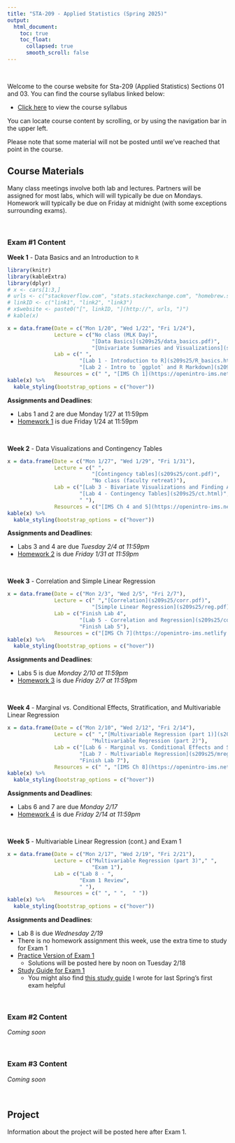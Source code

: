 ```yaml
---
title: "STA-209 - Applied Statistics (Spring 2025)"
output:
  html_document:
    toc: true
    toc_float:
      collapsed: true
      smooth_scroll: false
---
```


$~$

Welcome to the course website for Sta-209 (Applied Statistics) Sections 01 and 03. You can find the course syllabus linked below:

- [Click here](syllabus209s25.html) to view the course syllabus

You can locate course content by scrolling, or by using the navigation bar in the upper left.  

Please note that some material will not be posted until we've reached that point in the course.

## Course Materials

Many class meetings involve both lab and lectures. Partners will be assigned for most labs, which will will typically be due on Mondays. Homework will typically be due on Friday at midnight (with some exceptions surrounding exams).

$~$

### Exam #1 Content

**Week 1** - Data Basics and an Introduction to `R`

```r
library(knitr)
library(kableExtra)
library(dplyr)
# x <- cars[1:3,]
# urls <- c("stackoverflow.com", "stats.stackexchange.com", "homebrew.stackexchange.com")
# linkID <- c("link1", "link2", "link3")
# x$website <- paste0("[", linkID, "](http://", urls, ")")
# kable(x)

x = data.frame(Date = c("Mon 1/20", "Wed 1/22", "Fri 1/24"), 
               Lecture = c("No class (MLK Day)", 
                           "[Data Basics](s209s25/data_basics.pdf)",
                           "[Univariate Summaries and Visualizations](s209s25/univariate.pdf)"),
               Lab = c(" ", 
                       "[Lab 1 - Introduction to R](s209s25/R_basics.html)",
                       "[Lab 2 - Intro to `ggplot` and R Markdown](s209s25/ggplot1.html)"),
               Resources = c(" ", "[IMS Ch 1](https://openintro-ims.netlify.app/data-hello), [HOPR Ch 2](https://rstudio-education.github.io/hopr/basics.html)", " "))
kable(x) %>%
  kable_styling(bootstrap_options = c("hover"))
```

**Assignments and Deadlines**:

- Labs 1 and 2 are due Monday 1/27 at 11:59pm
- [Homework 1](s209s25/hw1.html) is due Friday 1/24 at 11:59pm

$~$

**Week 2** - Data Visualizations and Contingency Tables

```r
x = data.frame(Date = c("Mon 1/27", "Wed 1/29", "Fri 1/31"), 
               Lecture = c(" ", 
                           "[Contingency tables](s209s25/cont.pdf)",
                           "No class (faculty retreat)"),
               Lab = c("[Lab 3 - Bivariate Visualizations and Finding Association](s209s25/ggplot2.html)", 
                       "[Lab 4 - Contingency Tables](s209s25/ct.html)",
                       " "),
               Resources = c("[IMS Ch 4 and 5](https://openintro-ims.netlify.app/explore-categorical)", " ", " "))
kable(x) %>%
  kable_styling(bootstrap_options = c("hover"))
```

**Assignments and Deadlines**:

- Labs 3 and 4 are due *Tuesday 2/4 at 11:59pm*
- [Homework 2](s209s25/hw2.html) is due *Friday 1/31 at 11:59pm*

$~$

**Week 3** - Correlation and Simple Linear Regression

```r
x = data.frame(Date = c("Mon 2/3", "Wed 2/5", "Fri 2/7"), 
               Lecture = c(" ","[Correlation](s209s25/corr.pdf)", 
                           "[Simple Linear Regression](s209s25/reg.pdf)"),
               Lab = c("Finish Lab 4", 
                       "[Lab 5 - Correlation and Regression](s209s25/cor_reg.html)",
                       "Finish Lab 5"),
               Resources = c("[IMS Ch 7](https://openintro-ims.netlify.app/model-slr)", " ", " "))
kable(x) %>%
  kable_styling(bootstrap_options = c("hover"))
```

**Assignments and Deadlines**:

- Labs 5 is due *Monday 2/10 at 11:59pm*
- [Homework 3](s209s25/hw3.html) is due *Friday 2/7 at 11:59pm*

$~$

**Week 4** - Marginal vs. Conditional Effects, Stratification, and Multivariable Linear Regression

```r
x = data.frame(Date = c("Mon 2/10", "Wed 2/12", "Fri 2/14"), 
               Lecture = c(" ","[Multivariable Regression (part 1)](s209s25/mreg.pdf)", 
                           "Multivariable Regression (part 2)"),
               Lab = c("[Lab 6 - Marginal vs. Conditional Effects and Stratification](s209s25/strat.html)", 
                       "[Lab 7 - Multivariable Regression](s209s25/mreg1.html)",
                       "Finish Lab 7"),
               Resources = c(" ", "[IMS Ch 8](https://openintro-ims.netlify.app/model-mlr)",  " "))
kable(x) %>%
  kable_styling(bootstrap_options = c("hover"))
```

**Assignments and Deadlines**:

- Labs 6 and 7 are due *Monday 2/17*
- [Homework 4](s209s25/hw4.html) is due *Friday 2/14 at 11:59pm*

$~$

**Week 5** - Multivariable Linear Regression (cont.) and Exam 1

```r
x = data.frame(Date = c("Mon 2/17", "Wed 2/19", "Fri 2/21"), 
               Lecture = c("Multivariable Regression (part 3)"," ", 
                           "Exam 1"),
               Lab = c("Lab 8 - ", 
                       "Exam 1 Review",
                       " "),
               Resources = c(" ", " ",  " "))
kable(x) %>%
  kable_styling(bootstrap_options = c("hover"))
```

**Assignments and Deadlines**:

- Lab 8 is due *Wednesday 2/19*
- There is no homework assignment this week, use the extra time to study for Exam 1
- [Practice Version of Exam 1](s209s25/practice_exam1.pdf)
    - Solutions will be posted here by noon on Tuesday 2/18
- [Study Guide for Exam 1](s209s25/exam1_study_guide.pdf)
    - You might also find [this study guide](s209s24/Exam1_StudyGuide.pdf) I wrote for last Spring's first exam helpful

$~$


### Exam #2 Content

*Coming soon*

$~$

### Exam #3 Content

*Coming soon*

$~$

## Project 

Information about the project will be posted here after Exam 1.

